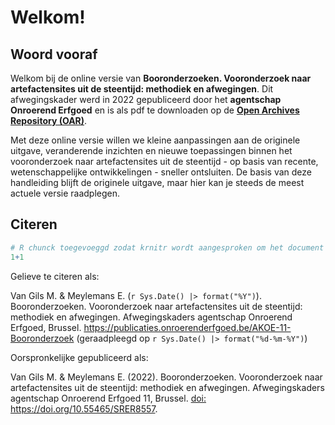 # Welkom! {.unnumbered}

## Woord vooraf

Welkom bij de online versie van **Booronderzoeken. Vooronderzoek naar artefactensites uit de steentijd: methodiek en afwegingen**. Dit afwegingskader werd in 2022 gepubliceerd door het **agentschap Onroerend Erfgoed** en is als pdf te downloaden op de [**Open Archives Repository (OAR)**](https://oar.onroerenderfgoed.be/item/6402).

Met deze online versie willen we kleine aanpassingen aan de originele uitgave, veranderende inzichten en nieuwe toepassingen binnen het vooronderzoek naar artefactensites uit de steentijd - op basis van recente, wetenschappelijke ontwikkelingen - sneller ontsluiten. De basis van deze handleiding blijft de originele uitgave, maar hier kan je steeds de meest actuele versie raadplegen.

## Citeren

```r
# R chunck toegevoeggd zodat krnitr wordt aangesproken om het document om te zetten naar .md. Indien geen r chunck wordt gedetecteerd, zal het niet als Rmd worden aanzien.
1+1
```

Gelieve te citeren als: <br/>

Van Gils M. & Meylemans E. (`r Sys.Date() |> format("%Y")`). Booronderzoeken. Vooronderzoek naar artefactensites uit de steentijd: methodiek en afwegingen. Afwegingskaders agentschap Onroerend Erfgoed, Brussel. <https://publicaties.onroerenderfgoed.be/AKOE-11-Booronderzoek> (geraadpleegd op `r Sys.Date() |> format("%d-%m-%Y")`)

Oorspronkelijke gepubliceerd als: <br/>

Van Gils M. & Meylemans E. (2022). Booronderzoeken. Vooronderzoek naar artefactensites uit de steentijd: methodiek en afwegingen. Afwegingskaders agentschap Onroerend Erfgoed 11, Brussel. [doi: https://doi.org/10.55465/SRER8557](https://id.erfgoed.net/infocat/publicaties/6402).

